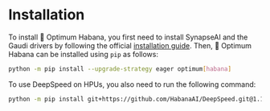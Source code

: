 <!--Copyright 2022 The HuggingFace Team. All rights reserved.

Licensed under the Apache License, Version 2.0 (the "License"); you may not use this file except in compliance with
the License. You may obtain a copy of the License at

http://www.apache.org/licenses/LICENSE-2.0

Unless required by applicable law or agreed to in writing, software distributed under the License is distributed on
an "AS IS" BASIS, WITHOUT WARRANTIES OR CONDITIONS OF ANY KIND, either express or implied. See the License for the
specific language governing permissions and limitations under the License.
-->

# Installation

To install 🤗 Optimum Habana, you first need to install SynapseAI and the Gaudi drivers by following the official [installation guide](https://docs.habana.ai/en/latest/Installation_Guide/index.html).
Then, 🤗 Optimum Habana can be installed using `pip` as follows:

```bash
python -m pip install --upgrade-strategy eager optimum[habana]
```


To use DeepSpeed on HPUs, you also need to run the following command:

```bash
python -m pip install git+https://github.com/HabanaAI/DeepSpeed.git@1.15.0
```

